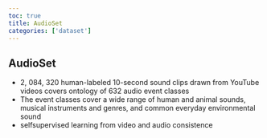 ```yaml
---
toc: true
title: AudioSet
categories: ['dataset']
---
```


## AudioSet
- 2, 084, 320 human-labeled 10-second sound clips drawn from YouTube videos covers ontology of 632 audio event classes 
- The event classes cover a wide range of human and animal sounds, musical instruments and genres, and common everyday environmental sound 
- selfsupervised learning from video and audio consistence



